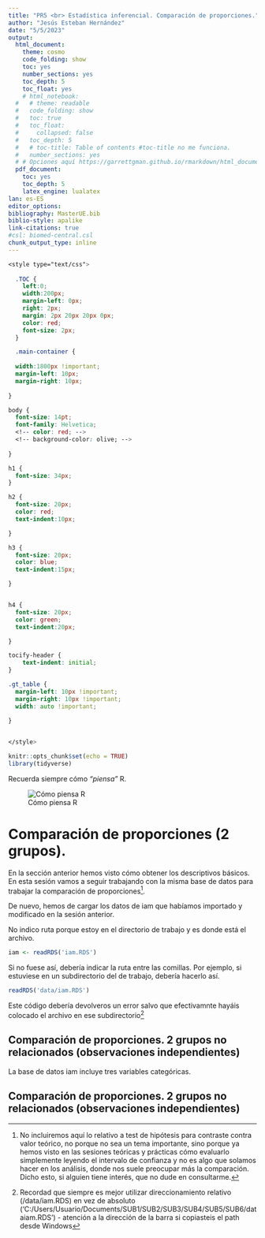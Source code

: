 ```yaml
---
title: "PR5 <br> Estadística inferencial. Comparación de proporciones."
author: "Jesús Esteban Hernández"
date: "5/5/2023"
output:
  html_document: 
    theme: cosmo
    code_folding: show
    toc: yes
    number_sections: yes
    toc_depth: 5
    toc_float: yes
    # html_notebook:
  #   # theme: readable
  #   code_folding: show
  #   toc: true
  #   toc_float: 
  #     collapsed: false
  #   toc_depth: 5
  #   # toc-title: Table of contents #toc-title no me funciona.
  #   number_sections: yes
  # # Opciones aquí https://garrettgman.github.io/rmarkdown/html_document_format
  pdf_document:
    toc: yes
    toc_depth: 5
    latex_engine: lualatex
lan: es-ES
editor_options:
bibliography: MasterUE.bib
biblio-style: apalike
link-citations: true
#csl: biomed-central.csl
chunk_output_type: inline
---
```


```css
<style type="text/css">
  
  .TOC {
    left:0;
    width:200px;
    margin-left: 0px;
    right: 2px;
    margin: 2px 20px 20px 0px;
    color: red;
    font-size: 2px;
  }

  .main-container {
  
  width:1800px !important;
  margin-left: 10px;
  margin-right: 10px;
  
}

body {
  font-size: 14pt;
  font-family: Helvetica;
  <!-- color: red; -->
  <!-- background-color: olive; -->
  
}

h1 {
  font-size: 34px;
}

h2 {
  font-size: 20px;
  color: red;
  text-indent:10px;

}

h3 {
  font-size: 20px;
  color: blue;
  text-indent:15px;

}


h4 {
  font-size: 20px;
  color: green;
  text-indent:20px;

}

tocify-header {
    text-indent: initial;
}

.gt_table {
  margin-left: 10px !important;
  margin-right: 10px !important;
  width: auto !important;
  
}


</style>

```

```r
knitr::opts_chunk$set(echo = TRUE)
library(tidyverse)
```

Recuerda siempre cómo *"piensa"* R.

![Cómo piensa R](pics/como_piensa_R.png)

# Comparación de proporciones (2 grupos).

En la sección anterior hemos visto cómo obtener los descriptivos básicos.
En esta sesión vamos a seguir trabajando con la misma base de datos para trabajar la comparación de proporciones[^1].

De nuevo, hemos de cargar los datos de iam que habíamos importado y modificado en la sesión anterior.

No indico ruta porque estoy en el directorio de trabajo y es donde está el archivo.

```r
iam <- readRDS('iam.RDS')
```

Si no fuese así, debería indicar la ruta entre las comillas.
Por ejemplo, si estuviese en un subdirectorio del de trabajo, debería hacerlo así.

```r
readRDS('data/iam.RDS')

```

Este código debería devolveros un error salvo que efectivamnte hayáis colocado el archivo en ese subdirectorio[^2]

## Comparación de proporciones. 2 grupos no relacionados (observaciones independientes)

La base de datos iam incluye tres variables categóricas.

## Comparación de proporciones. 2 grupos no relacionados (observaciones independientes)


[^1]: No incluiremos aquí lo relativo a test de hipótesis para contraste contra valor teórico, no porque no sea un tema importante, sino porque ya hemos visto en las sesiones teóricas y prácticas cómo evaluarlo simplemente leyendo el intervalo de confianza y no es algo que solamos hacer en los análisis, donde nos suele preocupar más la comparación.
    Dicho esto, si alguien tiene interés, que no dude en consultarme.

[^2]: Recordad que siempre es mejor utilizar direccionamiento relativo (/data/iam.RDS) en vez de absoluto ('C:/Users/Usuario/Documents/SUB1/SUB2/SUB3/SUB4/SUB5/SUB6/dataiam.RDS') - atención a la dirección de la barra si copiasteis el path desde Windows
